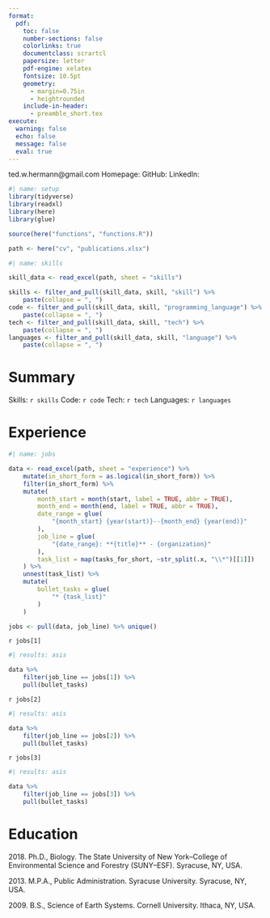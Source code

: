 ```yaml
---
format:
  pdf:
    toc: false
    number-sections: false
    colorlinks: true
    documentclass: scrartcl
    papersize: letter
    pdf-engine: xelatex
    fontsize: 10.5pt
    geometry:
      - margin=0.75in
      - heightrounded
    include-in-header:
      - preamble_short.tex
execute:
  warning: false
  echo: false
  message: false
  eval: true
---
```


\newpage
\thispagestyle{empty}
\begingroup
\par\centering{\LARGE{Theodore Warren Hermann, Ph.D.}}
\vspace{-5pt}
\par\centering {\large\Letter} ted.w.hermann@gmail.com
\vspace{-10pt}
\par\centering Homepage: \href{https://mrguyperson.quarto.pub}{mrguyperson.quarto.pub}
\vspace{-10pt}
\par\centering GitHub: \href{https://www.github.com/mrguyperson}{github.com/mrguyperson}
\vspace{-10pt}
\par\centering LinkedIn: \href{https://www.linkedin.com/in/theodorewhermann/}{linkedin.com/in/theodorewhermann}
\par
\endgroup
```r
#| name: setup
library(tidyverse)
library(readxl)
library(here)
library(glue)

source(here("functions", "functions.R"))

path <- here("cv", "publications.xlsx")


```

``` r
#| name: skills

skill_data <- read_excel(path, sheet = "skills") 

skills <- filter_and_pull(skill_data, skill, "skill") %>%
    paste(collapse = ", ")
code <- filter_and_pull(skill_data, skill, "programming_language") %>%
    paste(collapse = ", ")
tech <- filter_and_pull(skill_data, skill, "tech") %>%
    paste(collapse = ", ")
languages <- filter_and_pull(skill_data, skill, "language") %>%
    paste(collapse = ", ")

```
# Summary
Skills: `r skills`
\par\vspace{-5pt}
Code: `r code`
\par\vspace{-5pt}
Tech: `r tech`
\par\vspace{-5pt}
Languages: `r languages`
\par\vspace{-5pt}
# Experience
\par\vspace{-5pt}
```r
#| name: jobs

data <- read_excel(path, sheet = "experience") %>%
    mutate(in_short_form = as.logical(in_short_form)) %>%
    filter(in_short_form) %>%
    mutate(
        month_start = month(start, label = TRUE, abbr = TRUE),
        month_end = month(end, label = TRUE, abbr = TRUE),
        date_range = glue(
            "{month_start} {year(start)}--{month_end} {year(end)}"
        ),
        job_line = glue(
            "{date_range}: **{title}** - {organization}"
        ),
        task_list = map(tasks_for_short, ~str_split(.x, "\\*")[[1]])
    ) %>% 
    unnest(task_list) %>%
    mutate(
        bullet_tasks = glue(
            "* {task_list}"
        )
    )

jobs <- pull(data, job_line) %>% unique()

```

`r jobs[1]`

```r
#| results: asis

data %>%
    filter(job_line == jobs[1]) %>%
    pull(bullet_tasks)
```


`r jobs[2]`

```r
#| results: asis

data %>%
    filter(job_line == jobs[2]) %>%
    pull(bullet_tasks)
```


`r jobs[3]`

```r
#| results: asis

data %>%
    filter(job_line == jobs[3]) %>%
    pull(bullet_tasks)
```



# Education

2018\. Ph.D., Biology. The State University of New York–College of Environmental Science and Forestry (SUNY–ESF). Syracuse, NY, USA.

2013\. M.P.A., Public Administration. Syracuse University. Syracuse, NY, USA.

2009\. B.S., Science of Earth Systems. Cornell University. Ithaca, NY, USA.